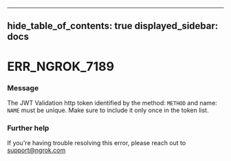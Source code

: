 

---
hide_table_of_contents: true
displayed_sidebar: docs
---


# ERR_NGROK_7189

### Message
The JWT Validation http token identified by the method: `METHOD` and name: `NAME` must be unique. Make sure to include it only once in the token list.

<ErrorDetails />



### Further help
If you're having trouble resolving this error, please reach out to [support@ngrok.com](mailto:support@ngrok.com?subject=Help%20with%20ERR_NGROK_7189)

